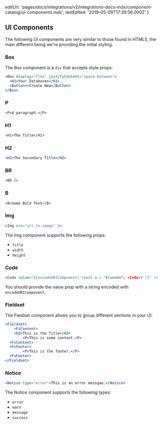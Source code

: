 
  editUrl:
    'pages/docs/integrations/v2/integrations-docs-mdx/component-catalog/ui-components.mdx',
  lastEdited: '2019-05-09T17:39:56.000Z'
}

## UI Components

The following UI components are very similar to those found in HTML5, the main different being we're providing the initial styling.

### Box

The Box component is a `div` that accepts style props:

```jsx
<Box display="flex" justifyContent="space-between">
  <H1>Your Databases</H1>
  <Button>+Create New</Button>
</Box>
```

### P

```jsx
<P>A paragraph.</P>
```

### H1

```jsx
<H1>The Title</H1>
```

### H2

```jsx
<H2>The Secondary Title</H2>
```

### BR

```jsx
<BR />
```

### B

```jsx
<B>Some Bold Text</B>
```

### Img

```jsx
<Img src="url-to-image" />
```

The Img component supports the following props:

- `title`
- `width`
- `height`

### Code

```jsx
<Code value="${encodeURIComponent('const a = "Arunoda"; <Code/>')}" />
```

You should provide the value prop with a string encoded with `encodeURIComponent`.

### Fieldset

The Fieldset component allows you to group different sections in your UI.

```jsx
<Fieldset>
 	<FsContent>
    <H2>This is the Title</H2>
 		<P>This is some content.<P>
  <FsContent>
  <FsFooter>
		<P>This is the footer.</P>
  <FsFooter>
</Fieldset>
```

### Notice

```jsx
<Notice type="error">This is an error messgae.</Notice>
```

The Notice component supports the following types:

- `error`
- `warn`
- `message`
- `success`
